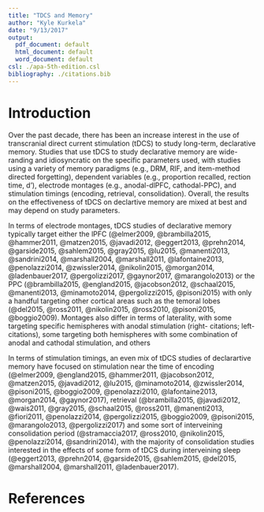 ```yaml
---
title: "TDCS and Memory"
author: "Kyle Kurkela"
date: "9/13/2017"
output:
  pdf_document: default
  html_document: default
  word_document: default
csl: ./apa-5th-edition.csl
bibliography: ./citations.bib
---
```


# Introduction

Over the past decade, there has been an increase interest in the use of transcranial direct current stimulation (tDCS) to study long-term, declarative memory. Studies that use tDCS to study declarative memory are wide-randing and idiosyncratic on the specific parameters used, with studies using a variety of memory paradigms (e.g., DRM, RIF, and item-method directed forgetting), dependent variables (e.g., proportion recalled, rection time, d'), electrode montages (e.g., anodal-dlPFC, cathodal-PPC), and stimulation timings (encoding, retrieval, consolidation). Overall, the results on the effectiveness of tDCS on declartive memory are mixed at best and may depend on study parameters.  

In terms of electrode montages, tDCS studies of declarative memory typically target either the lPFC (@elmer2009, @brambilla2015, @hammer2011, @matzen2015, @javadi2012, @eggert2013, @prehn2014, @garside2015, @sahlem2015, @gray2015, @lu2015, @manenti2013, @sandrini2014, @marshall2004, @marshall2011, @lafontaine2013, @penolazzi2014, @zwissler2014, @nikolin2015, @morgan2014, @ladenbauer2017, @pergolizzi2017, @gaynor2017, @marangolo2013) or the PPC (@brambilla2015, @england2015, @jacobson2012, @schaal2015, @manenti2013, @minamoto2014, @pergolizzi2015, @pisoni2015) with only a handful targeting other cortical areas such as the temoral lobes (@del2015, @ross2011, @nikolin2015, @ross2010, @pisoni2015, @boggio2009). Montages also differ in terms of laterality, with some targeting specific hemispheres with anodal stimulation (right- citations; left- citations), some targeting both hemispheres with some combination of anodal and cathodal stimulation, and others  

In terms of stimulation timings, an even mix of tDCS studies of declarartive memory have focused on stimulation near the time of encoding (@elmer2009, @england2015, @hammer2011, @jacobson2012, @matzen2015, @javadi2012, @lu2015, @minamoto2014, @zwissler2014, @pisoni2015, @boggio2009, @penolazzi2010, @lafontaine2013, @morgan2014, @gaynor2017), retrieval (@brambilla2015, @javadi2012, @wais2011, @gray2015, @schaal2015, @ross2011, @manenti2013, @fiori2011, @penolazzi2014, @pergolizzi2015, @boggio2009, @pisoni2015, @marangolo2013, @pergolizzi2017) and some sort of interveining consolidation period (@stramaccia2017, @ross2010, @nikolin2015, @penolazzi2014, @sandrini2014), with the majority of consolidation studies interested in the effects of some form of tDCS during interveining sleep (@eggert2013, @prehn2014, @garside2015, @sahlem2015, @del2015, @marshall2004, @marshall2011, @ladenbauer2017).  

# References